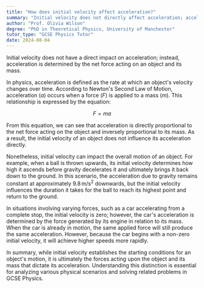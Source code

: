 ```yaml
---
title: "How does initial velocity affect acceleration?"
summary: "Initial velocity does not directly affect acceleration; acceleration depends on the net force and mass of the object."
author: "Prof. Olivia Wilson"
degree: "PhD in Theoretical Physics, University of Manchester"
tutor_type: "GCSE Physics Tutor"
date: 2024-08-04
---
```


Initial velocity does not have a direct impact on acceleration; instead, acceleration is determined by the net force acting on an object and its mass.

In physics, acceleration is defined as the rate at which an object's velocity changes over time. According to Newton's Second Law of Motion, acceleration ($a$) occurs when a force ($F$) is applied to a mass ($m$). This relationship is expressed by the equation:

$$
F = ma
$$

From this equation, we can see that acceleration is directly proportional to the net force acting on the object and inversely proportional to its mass. As a result, the initial velocity of an object does not influence its acceleration directly.

Nonetheless, initial velocity can impact the overall motion of an object. For example, when a ball is thrown upwards, its initial velocity determines how high it ascends before gravity decelerates it and ultimately brings it back down to the ground. In this scenario, the acceleration due to gravity remains constant at approximately $9.8 \, \text{m/s}^2$ downwards, but the initial velocity influences the duration it takes for the ball to reach its highest point and return to the ground.

In situations involving varying forces, such as a car accelerating from a complete stop, the initial velocity is zero; however, the car's acceleration is determined by the force generated by its engine in relation to its mass. When the car is already in motion, the same applied force will still produce the same acceleration. However, because the car begins with a non-zero initial velocity, it will achieve higher speeds more rapidly.

In summary, while initial velocity establishes the starting conditions for an object's motion, it is ultimately the forces acting upon the object and its mass that dictate its acceleration. Understanding this distinction is essential for analyzing various physical scenarios and solving related problems in GCSE Physics.
    